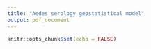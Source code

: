 ```yaml
---
title: "Aedes serology geostatistical model"
output: pdf_document
---
```


```r
knitr::opts_chunk$set(echo = FALSE)
```
